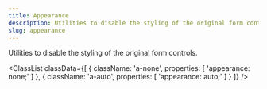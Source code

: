 ```yaml
---
title: Appearance
description: Utilities to disable the styling of the original form controls.
slug: appearance
---
```



Utilities to disable the styling of the original form controls.

<ClassList
  classData={[
    {
      className: 'a-none',
      properties: [
        'appearance: none;'
      ]
    },
    {
      className: 'a-auto',
      properties: [
        'appearance: auto;'
      ]
    }
  ]}
/>